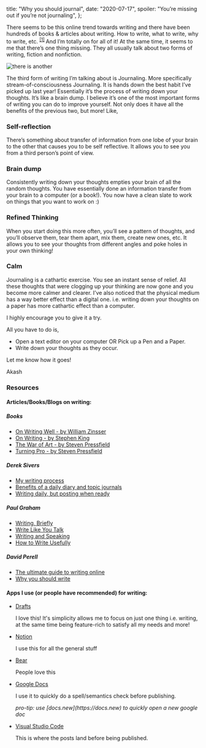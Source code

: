   title: "Why you should journal",
  date: "2020-07-17",
  spoiler: "You’re missing out if you’re not journaling",
};

<!-- You’re missing out if you’re not journaling -->

<!--more-->

There seems to be this online trend towards writing and there have been hundreds of books & articles about writing. How to write, what to write, why to write, etc. <sup>[[1]](#resources) </sup> And I’m totally on for all of it!
At the same time, it seems to me that there’s one thing missing. They all usually talk about two forms of writing, fiction and nonfiction.

<div className="flex items-center justify-center">
  <img src={require("./there-is-more.gif")} alt="there is another" />
</div>

The third form of writing I’m talking about is Journaling. More specifically stream-of-consciousness Journaling. It is hands down the best habit I’ve picked up last year! Essentially it’s the process of writing down your thoughts. It’s like a brain dump. I believe it’s one of the most important forms of writing you can do to improve yourself. Not only does it have all the benefits of the previous two, but more! Like,

### Self-reflection

There’s something about transfer of information from one lobe of your brain to the other that causes you to be self reflective. It allows you to see you from a third person’s point of view.

### Brain dump

Consistently writing down your thoughts empties your brain of all the random thoughts. You have essentially done an information transfer from your brain to a computer (or a book!). You now have a clean slate to work on things that you want to work on :)

### Refined Thinking

When you start doing this more often, you’ll see a pattern of thoughts, and you’ll observe them, tear them apart, mix them, create new ones, etc. It allows you to see your thoughts from different angles and poke holes in your own thinking!

### Calm

Journaling is a cathartic exercise. You see an instant sense of relief. All these thoughts that were clogging up your thinking are now gone and you become more calmer and clearer. I’ve also noticed that the physical medium has a way better effect than a digital one. i.e. writing down your thoughts on a paper has more cathartic effect than a computer.

I highly encourage you to give it a try.

All you have to do is,

- Open a text editor on your computer OR Pick up a Pen and a Paper.
- Write down your thoughts as they occur.

Let me know how it goes!

Akash

### Resources

#### Articles/Books/Blogs on writing:

##### Books

- [On Writing Well - by William Zinsser](https://www.amazon.com/dp/0060891548)
- [On Writing - by Stephen King](https://www.amazon.com/Writing-10th-Anniversary-Memoir-Craft/dp/1439156816)
- [The War of Art - by Steven Pressfield](https://www.amazon.com/dp/0446691437)
- [Turning Pro - by Steven Pressfield](https://www.amazon.com/dp/1936891034)

##### Derek Sivers

- [My writing process](https://sivers.org/7)
- [Benefits of a daily diary and topic journals](https://sivers.org/dj)
- [Writing daily, but posting when ready](https://sivers.org/nod)

##### Paul Graham

- [Writing, Briefly](http://www.paulgraham.com/writing44.html)
- [Write Like You Talk](http://www.paulgraham.com/talk.html)
- [Writing and Speaking](http://www.paulgraham.com/speak.html)
- [How to Write Usefully](http://paulgraham.com/useful.html)

##### David Perell

- [The ultimate guide to writing online](https://www.perell.com/blog/the-ultimate-guide-to-writing-online)
- [Why you should write](https://www.perell.com/blog/why-you-should-write)

#### Apps I use (or people have recommended) for writing:

- [Drafts](https://getdrafts.com)

  I love this! It's simplicity allows me to focus on just one thing i.e. writing, at the same time being feature-rich to satisfy all my needs and more!

- [Notion](https://notion.so)

  I use this for all the general stuff

- [Bear](https://bear.app)

  People love this

- [Google Docs](https://docs.new)

  I use it to quickly do a spell/semantics check before publishing.

  <i>
    pro-tip: use [docs.new](https://docs.new) to quickly open a new google doc
  </i>

- [Visual Studio Code](https://visualstudio.microsoft.com)

  This is where the posts land before being published.
